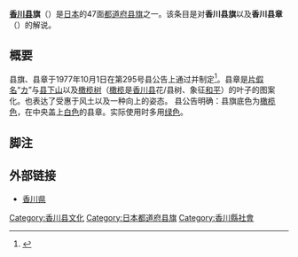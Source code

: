 {{National flag infobox
|Name = 香川县旗
|Article =
|Image = Flag of Kagawa Prefecture.svg
|Use = 110000
|Symbol =
|Proportion = 2:3
|Adoption = 1977年10月1日
|Design = |Diminutive =
}}
'''[[香川县|香川县]]旗'''（{{jpn|j=香川県旗|hg=かがわけんき|rm=Kagawa ken ki|f=}}）是[[日本|日本]]的47面[[日本都道府县旗帜|都道府县旗]]之一。该条目是对'''香川县旗'''以及'''香川县章'''（{{jpn|j=香川県章|hg=かがわけんしょう|rm=|f=}}）的解说。

== 概要 ==
县旗、县章于1977年10月1日在第295号县公告上通过并制定<ref>{{cite web|url =http://www.pref.kagawa.jp/somugakuji/hoki/d1w_reiki/35290235029500000000/35290235029500000000/35290235029500000000_j.html|title =県章及び県旗|date =|language =ja|publisher =香川县|accessdate =|archive-date =2012-02-18|archive-url =https://www.webcitation.org/65X99nxcJ?url=http://www.pref.kagawa.jp/somugakuji/hoki/d1w_reiki/35290235029500000000/35290235029500000000/35290235029500000000_j.html|dead-url =no}}</ref>。县章是[[片假名|片假名]]“[[カ|カ]]”与[[县下山|县下山]]以及[[橄榄树|橄榄树]]（[[橄榄|橄榄]]是[[香川县|香川县]]花/县树、象征[[和平|和平]]）的叶子的图案化。也表达了受惠于风土以及一种向上的姿态。
县公告明确：县旗底色为[[橄榄色|橄榄色]]，在中央盖上[[白色|白色]]的县章。实际使用时多用[[绿色|绿色]]。
== 脚注 ==
{{Reflist}}

== 外部链接 ==
* [http://www.pref.kagawa.jp/ 香川県] {{Wayback|url=http://www.pref.kagawa.jp/ |date=20080104134942 }}
{{日本都道府县旗}}

[[Category:香川县文化|Category:香川县文化]]
[[Category:日本都道府县旗|Category:日本都道府县旗]]
[[Category:香川縣社會|Category:香川縣社會]]